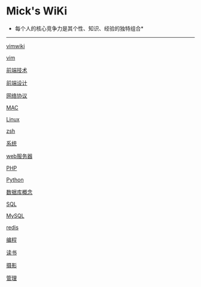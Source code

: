 =Mick's WiKi=

*每个人的核心竞争力是其个性、知识、经验的独特组合*
----

[[vim/vimwiki|vimwiki]]

[[vim/vim|vim]]

[[frontend/tech/index|前端技术]]

[[frontend/design/index|前端设计]]

[[network/protocol/index|网络协议]]

[[os/mac/index|MAC]]

[[os/linux/index|Linux]]

[[os/shell/zsh|zsh]]

[[backend/system/index|系统]]

[[backend/webserver/index|web服务器]]

[[backend/language/php/index|PHP]]

[[backend/language/python/index|Python]]

[[backend/db/concept/index|数据库概念]]

[[backend/db/sql/index|SQL]]

[[backend/db/mysql/index|MySQL]]

[[backend/db/redis/index|redis]]

[[program/index|编程]]

[[reading/index|读书]]

[[photo/index|摄影]]

[[manage/index|管理]]

